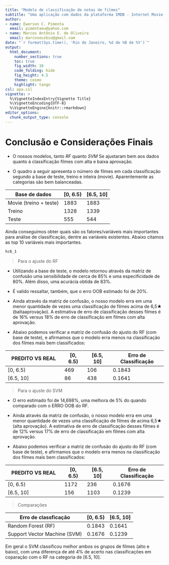 ---
title: "Modelo de classificação de notas de filmes"
subtitle: "Uma aplicação com dados da plataforma IMDB - Internet Movie DataBases -  via Random Forest (RF) e Support Vector Machine (SVM)"
author: 
- name: Ewerson C. Pimenta 
  email: pimentaeu@yahoo.com
- name: Marcos Antônio E. de Oliveira
  email: marcoseuzbio@gmail.com
date: "`r format(Sys.time(), 'Rio de Janeiro, %d de %B de %Y')`"
output:
  html_document:
    number_sections: true
    toc: true
    fig_width: 10
    code_folding: hide
    fig_height: 4.5
    theme: cosmo
    highlight: tango
csl: apa.csl
vignette: >
  %\VignetteIndexEntry{Vignette Title}
  %\VignetteEncoding{UTF-8}
  %\VignetteEngine{knitr::rmarkdown}
editor_options: 
  chunk_output_type: console
---

# Conclusão e Considerações Finais

- O nossos modelos, tanto  *RF* quanto *SVM* Se ajustaram bem aos dados quanto à classificação filmes com alta e baixa aprovação. 

- O quadro a seguir apresenta o número de filmes em cada classificação segundo a base de teste, treino e inteira (movie). Aparentemente as categorias são bem balanceadas.

| Base de dados          | [0, 6.5) | [6.5, 10] |
|------------------------|----------|-----------|
| Movie (treino + teste) | 1883     | 1883      |
| Treino                 | 1328     | 1339      |
| Teste                  | 555      | 544       |

Ainda conseguimos obter quais são os fatores/variáveis mais importantes para análise de classificação, dentre as variáveis existentes. Abaixo citamos as top 10 variáveis mais importantes.

```{r}
hc6_1
```
<!--
```{r}
#View(head(movie))
table(movie$WR_Grp)
table(train2$WR_Grp)
table(test2$WR_Grp)
```
-->

> Para o ajuste do RF

- Utilizando a base de teste, o modelo retornou através da matriz de confusão uma sensibilidade de cerca de 85% e uma especificidade de 80%. Além disso, uma acurácia obtida de 83%.

- É valido ressaltar, também, que o erro OOB estimado foi de 20%.

- Ainda através da matriz de confusão, o nosso modelo erra em uma menor quantidade de vezes uma classificação de filmes acima de 6,5★ (baltaaprovação). A estimativa de erro de classificação desses filmes é de 16% versus 18% de erro de classificação em filmes com alta aprovação.

- Abaixo podemos verificar a matriz de confusão do ajusto do RF (com base de teste), e afirmamos que o modelo erra menos na classificação dos filmes mais bem classificados:


| PREDITO VS REAL        | [0, 6.5) | [6.5, 10] | Erro de Classificação |
|------------------------|----------|-----------|-----------------------|
| [0, 6.5)               | 469      | 106       | 0.1843                |
| [6.5, 10]              | 86       | 438       | 0.1641                |

> Para o ajuste do SVM

- O erro estimado foi de 14,698%, uma melhora de 5% do quando comparado com o ERRO OOB do RF.

- Ainda através da matriz de confusão, o nosso modelo erra em uma menor quantidade de vezes uma classificação de filmes de acima 6,5★ (alta aprovação). A estimativa de erro de classificação desses filmes é de 12% versus 17% de erro de classificação em filmes com alta aprovação.

- Abaixo podemos verificar a matriz de confusão do ajusto do RF (com base de teste), e afirmamos que o modelo erra menos na classificação dos filmes mais bem classificados:


| PREDITO VS REAL        | [0, 6.5) | [6.5, 10] | Erro de Classificação |
|------------------------|----------|-----------|-----------------------|
| [0, 6.5)               | 1172     | 236       | 0.1676                |
| [6.5, 10]              | 156      | 1103      | 0.1239                |


> Comparações

| Erro de classficação         | [0, 6.5) | [6.5, 10] |
|------------------------------|----------|-----------|
| Random Forest (RF)           | 0.1843   | 0.1641    |
| Support Vector Machine (SVM) | 0.1676   | 0.1239    |

Em geral o SVM classificou melhor ambos os grupos de filmes (alto e baixo), com uma diferença de até 4% de acerto nas classificações em coparação com o RF na categoria de [6.5, 10].